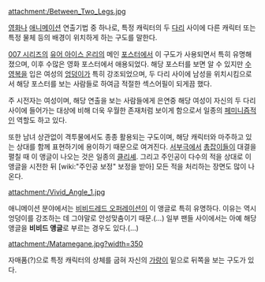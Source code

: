 attachment:/Between_Two_Legs.jpg

[[영화]]나 [[애니메이션]] 연출기법 중 하나로, 특정 캐릭터의 두 [[다리]] 사이에 다른 캐릭터 또는 특정 물체 등의 배경이 위치하게 하는 구도를 말한다.

[[007 시리즈]]의 [[유어 아이스 온리]]의 메인 [[포스터]]에서 이 구도가 사용되면서 특히 유명해졌으며, 이후 수많은 영화 포스터에서 애용되었다. 해당 포스터를 보면 알 수 있지만 [[수영복]]을 입은 여성의 [[엉덩이]]가 특히 강조되었으며, 두 다리 사이에 남성을 위치시킴으로서 해당 포스터를 보는 사람들로 하여금 적절한 섹스어필이 되게끔 했다.

주 시전자는 여성이며, 해당 연출을 보는 사람들에게 은연중 해당 여성이 자신의 두 다리 사이에 들어가는 대상에 비해 더욱 우월한 존재처럼 보이게 함으로서 일종의 [[페미니즘]]적인 역할도 하고 있다.

또한 남녀 상관없이 격투물에서도 종종 활용되는 구도이며, 해당 캐릭터와 마주하고 있는 상대를 함께 표현하기에 용이하기 때문으로 여겨진다. [[서부극]]에서 [[총잡이]]들이 대결을 펼칠 때 이 앵글이 나오는 것은 일종의 [[클리셰]]. 그리고 주인공이 다수의 적을 상대로 이 앵글을 시전한 뒤 [wiki:"주인공 보정" 보정을 받아] 모든 적을 처리하는 장면도 많이 나온다.

attachment:/Vivid_Angle_1.jpg

애니메이션 분야에서는 [[비비드레드 오퍼레이션]]이 이 앵글로 특히 유명하다. 이유는 역시 엉덩이를 강조하는 데 그야말로 안성맞춤이기 때문.(...) 일부 팬들 사이에서는 아예 해당 앵글을 '''비비드 앵글'''로 부르는 경우도 있다.(...)

attachment:/Matamegane.jpg?width=350

자매품(?)으로 특정 캐릭터의 상체를 굽혀 자신의 [[가랑이]] 밑으로 뒤쪽을 보는 구도가 있다.
